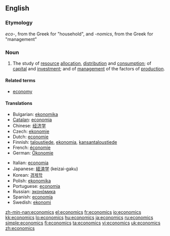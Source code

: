 ==English==
{{wikipedia}}

===Etymology===
''eco-'', from the Greek for "household", and ''-nomics'', from the Greek for "management"

===Noun===
{{en-noun|-}}

# {{context|Social sciences}} The study of [[resource]] [[allocation]], [[distribution]] and [[consumption]]; of [[capital]] and [[investment]]; and of [[management]] of the factors of [[production]].

====Related terms====
* [[economy]]

====Translations====
{{trans-top|study}}
* Bulgarian: [[ekonomika]]
* [[Catalan]]: [[economia]] {{f}}
* Chinese: [[经济学]]
* Czech: [[ekonomie#Czech|ekonomie]] {{f}}
* Dutch: [[economie]]
* Finnish: [[taloustiede]], [[ekonomia]], [[kansantaloustiede]]
* French: [[économie]]
* German: [[Ökonomie]] {{f}}
{{trans-mid}}
* Italian: [[economia]] {{f}}
* Japanese: [[経済学]] (keizai-gaku)
* Korean: [[경제학]]
* Polish: [[ekonomika]]
* Portuguese: [[economia]]
* Russian: [[эконóмика]] {{f}}
* Spanish: [[economía]]
* Swedish: [[ekonomi]]
{{trans-bottom}}

[[zh-min-nan:economics]]
[[el:economics]]
[[fr:economics]]
[[io:economics]]
[[kk:economics]]
[[lo:economics]]
[[hu:economics]]
[[ja:economics]]
[[ru:economics]]
[[simple:economics]]
[[fi:economics]]
[[ta:economics]]
[[vi:economics]]
[[uk:economics]]
[[zh:economics]]